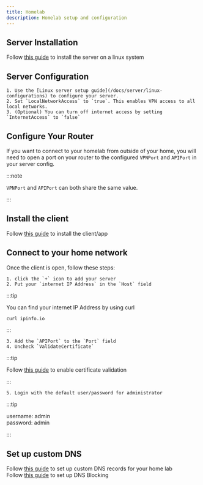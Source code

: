 ```yaml
---
title: Homelab
description: Homelab setup and configuration
---
```


## Server Installation 
Follow [this guide](/docs/server/installation) to install the server on a linux system

## Server Configuration

```
1. Use the [Linux server setup guide](/docs/server/linux-configurations) to configure your server.
2. Set `LocalNetworkAccess` to `true`. This enables VPN access to all local networks.
3. (Optional) You can turn off internet access by setting `InternetAccess` to `false`
```

## Configure Your Router
If you want to connect to your homelab from outside of your home, you will need to open a port on your router to the configured `VPNPort` and `APIPort` in your server config.

:::note

`VPNPort` and `APIPort` can both share the same value.   

:::


## Install the client
Follow [this guide](/docs/client/installation) to install the client/app

## Connect to your home network

Once the client is open, follow these steps:

```
1. click the `+` icon to add your server
2. Put your `internet IP Address` in the `Host` field
```

:::tip

You can find your internet IP Address by using curl
```bash
curl ipinfo.io
```
:::

```
3. Add the `APIPort` to the `Port` field
4. Uncheck `ValidateCertificate`
```

:::tip

Follow [this guide](/docs/client/installation) to enable certificate validation

:::

```
5. Login with the default user/password for administrator
```

:::tip

username: admin<br/>
password: admin

:::

## Set up custom DNS
Follow [this guide](/docs/server/dns) to set up custom DNS records for your home lab<br/>
Follow [this guide](/docs/client/dns-blocking) to set up DNS Blocking

